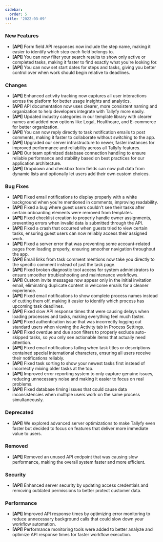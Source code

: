 ```yaml
---
sidebar:
  order: 5
title: '2022-03-09'
---
```


### New Features

- **[API]** Form field API responses now include the step name, making it easier to identify which step each field belongs to.
- **[API]** You can now filter your search results to show only active or completed tasks, making it faster to find exactly what you're looking for.
- **[API]** You can now set start dates for steps and tasks, giving you better control over when work should begin relative to deadlines.

### Changes

- **[API]** Enhanced activity tracking now captures all user interactions across the platform for better usage insights and analytics.
- **[API]** API documentation now uses clearer, more consistent naming and organization to help developers integrate with Tallyfy more easily.
- **[API]** Updated industry categories in our template library with clearer names and added new options like Legal, Healthcare, and E-commerce for better organization.
- **[API]** You can now reply directly to task notification emails to post comments, making it faster to collaborate without switching to the app.
- **[API]** Upgraded our server infrastructure to newer, faster instances for improved performance and reliability across all Tallyfy features.
- **[API]** Our team optimized database connection handling to ensure reliable performance and stability based on best practices for our application architecture.
- **[API]** Dropdown and checkbox form fields can now pull data from dynamic lists and optionally let users add their own custom choices.

### Bug Fixes

- **[API]** Fixed email notifications to display properly with a white background when you're mentioned in comments, improving readability.
- **[API]** Fixed a bug where guest users couldn't see their tasks after certain onboarding elements were removed from templates.
- **[API]** Fixed checklist creation to properly handle owner assignments, preventing errors when invalid data is submitted through the API.
- **[API]** Fixed a crash that occurred when guests tried to view certain tasks, ensuring guest users can now reliably access their assigned work.
- **[API]** Fixed a server error that was preventing some account-related pages from loading properly, ensuring smoother navigation throughout the app.
- **[API]** Email links from task comment mentions now take you directly to the specific comment instead of just the task page.
- **[API]** Fixed broken diagnostic tool access for system administrators to ensure smoother troubleshooting and maintenance workflows.
- **[API]** Custom invite messages now appear only in the initial invitation email, eliminating duplicate content in welcome emails for a cleaner experience.
- **[API]** Fixed email notifications to show complete process names instead of cutting them off, making it easier to identify which process has upcoming task deadlines.
- **[API]** Fixed slow API response times that were causing delays when loading processes and tasks, making everything feel much faster.
- **[API]** Fixed authentication issue that was incorrectly logging out standard users when viewing the Activity tab in Process Settings.
- **[API]** Fixed overdue and due soon filters to properly exclude auto-skipped tasks, so you only see actionable items that actually need attention.
- **[API]** Fixed email notifications failing when task titles or descriptions contained special international characters, ensuring all users receive their notifications reliably.
- **[API]** Fixed task sorting to show your newest tasks first instead of incorrectly mixing older tasks at the top.
- **[API]** Improved error reporting system to only capture genuine issues, reducing unnecessary noise and making it easier to focus on real problems.
- **[API]** Fixed database timing issues that could cause data inconsistencies when multiple users work on the same process simultaneously.

### Deprecated

- **[API]** We explored advanced server optimizations to make Tallyfy even faster but decided to focus on features that deliver more immediate value to users.

### Removed

- **[API]** Removed an unused API endpoint that was causing slow performance, making the overall system faster and more efficient.

### Security

- **[API]** Enhanced server security by updating access credentials and removing outdated permissions to better protect customer data.

### Performance

- **[API]** Improved API response times by optimizing error monitoring to reduce unnecessary background calls that could slow down your workflow automation.
- **[API]** Performance monitoring tools were added to better analyze and optimize API response times for faster workflow execution.